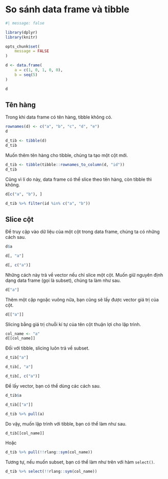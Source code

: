 # So sánh data frame và tibble

```{r}
#| message: false

library(dplyr)
library(knitr)

opts_chunk$set(
    message = FALSE
)

d <- data.frame(
    a = c(1, 0, 1, 0, 0),
    b = seq(5)
)

d
```

## Tên hàng

Trong khi data frame có tên hàng, tibble không có.

```{r}
rownames(d) <- c("a", "b", "c", "d", "e")
d
```

```{r}
d_tib <- tibble(d)
d_tib
```

Muốn thêm tên hàng cho tibble, chúng ta tạo một cột mới.

```{r}
d_tib <- tibble(tibble::rownames_to_column(d, "id"))
d_tib
```

Cũng vì lí do này, data frame có thể slice theo tên hàng, còn tibble thì không.

```{r}
d[c("a", "b"), ]
```

```{r}
d_tib %>% filter(id %in% c("a", "b"))
```

## Slice cột

Để truy cập vào dữ liệu của một cột trong data frame, chúng ta có những cách sau.

```{r}
d$a
```

```{r}
d[, "a"]
```

```{r}
d[, c("a")]
```

Những cách này trả về vector nếu chỉ slice một cột. Muốn giữ nguyên định dạng data frame (gọi là subset), chúng ta làm như sau.

```{r}
d["a"]
```

Thêm một cặp ngoặc vuông nữa, bạn cũng sẽ lấy được vector giá trị của cột.

```{r}
d[["a"]]
```

Slicing bằng giá trị chuỗi kí tự của tên cột thuận lợi cho lập trình.

```{r}
col_name <- "a"
d[[col_name]]
```

Đối với tibble, slicing luôn trả về subset.

```{r}
d_tib["a"]
```

```{r}
d_tib[, "a"]
```

```{r}
d_tib[, c("a")]
```

Để lấy vector, bạn có thể dùng các cách sau.

```{r}
d_tib$a
```

```{r}
d_tib[["a"]]
```

```{r}
d_tib %>% pull(a)
```

Do vậy, muốn lập trình với tibble, bạn có thể làm như sau.

```{r}
d_tib[[col_name]]
```

Hoặc

```{r}
d_tib %>% pull(!!rlang::sym(col_name))
```

Tương tự, nếu muốn subset, bạn có thể làm như trên với hàm `select()`.

```{r}
d_tib %>% select(!!rlang::sym(col_name))
```
